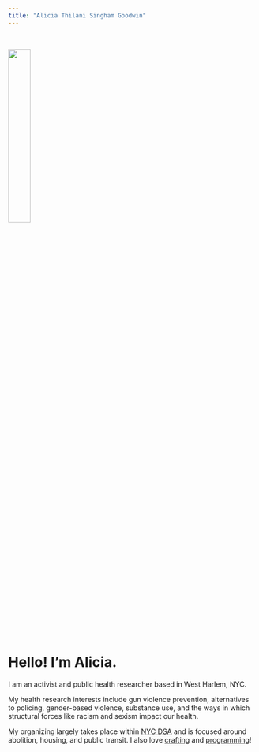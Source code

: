 ```yaml
---
title: "Alicia Thilani Singham Goodwin"
---
```

<br>

![](photos/headshot2.jpg){width=30%} 
<br><br>

# Hello! I'm Alicia.

I am an activist and public health researcher based in West Harlem, NYC.

My health research interests include gun violence prevention, alternatives to policing, gender-based violence, substance use, and the ways in which structural forces like racism and sexism impact our health.

My organizing largely takes place within [NYC DSA](https://www.socialists.nyc/) and is focused around abolition, housing, and public transit. I also love [crafting](/projects.html) and [programming](https://recurse.com)!

<br>

<script async defer src="https://www.recurse-scout.com/loader.js?t=6ea765e6242c4dcd2d8e4ca7394934f1"></script>